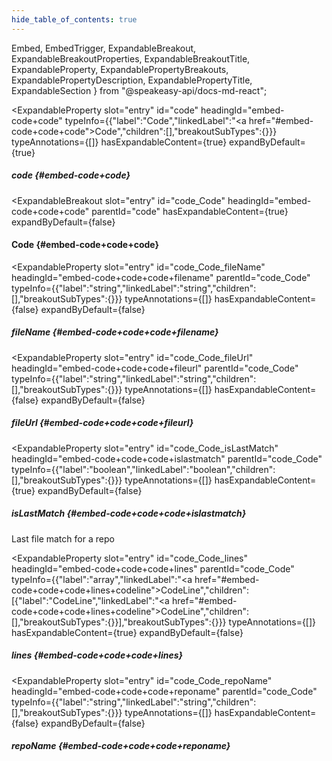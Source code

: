 ```yaml
---
hide_table_of_contents: true
---
```

  Embed,
  EmbedTrigger,
  ExpandableBreakout,
  ExpandableBreakoutProperties,
  ExpandableBreakoutTitle,
  ExpandableProperty,
  ExpandablePropertyBreakouts,
  ExpandablePropertyDescription,
  ExpandablePropertyTitle,
  ExpandableSection
} from "@speakeasy-api/docs-md-react";

<ExpandableSection>

<ExpandableProperty
  slot="entry"
  id="code"
  headingId="embed-code+code"
  typeInfo={{"label":"Code","linkedLabel":"<a href=\"#embed-code+code+code\">Code</a>","children":[],"breakoutSubTypes":{}}}
  typeAnnotations={[]}
  hasExpandableContent={true}
  expandByDefault={true}
>

<ExpandablePropertyTitle slot="title">

##### code \{#embed-code+code\}

</ExpandablePropertyTitle>

<ExpandablePropertyBreakouts slot="breakouts">

<ExpandableBreakout
  slot="entry"
  id="code_Code"
  headingId="embed-code+code+code"
  parentId="code"
  hasExpandableContent={true}
  expandByDefault={false}
>

<ExpandableBreakoutTitle slot="title">

#### Code \{#embed-code+code+code\}

</ExpandableBreakoutTitle>

<ExpandableBreakoutProperties slot="properties">

<ExpandableProperty
  slot="entry"
  id="code_Code_fileName"
  headingId="embed-code+code+code+filename"
  parentId="code_Code"
  typeInfo={{"label":"string","linkedLabel":"string","children":[],"breakoutSubTypes":{}}}
  typeAnnotations={[]}
  hasExpandableContent={false}
  expandByDefault={false}
>

<ExpandablePropertyTitle slot="title">

##### fileName \{#embed-code+code+code+filename\}

</ExpandablePropertyTitle>

</ExpandableProperty>

<ExpandableProperty
  slot="entry"
  id="code_Code_fileUrl"
  headingId="embed-code+code+code+fileurl"
  parentId="code_Code"
  typeInfo={{"label":"string","linkedLabel":"string","children":[],"breakoutSubTypes":{}}}
  typeAnnotations={[]}
  hasExpandableContent={false}
  expandByDefault={false}
>

<ExpandablePropertyTitle slot="title">

##### fileUrl \{#embed-code+code+code+fileurl\}

</ExpandablePropertyTitle>

</ExpandableProperty>

<ExpandableProperty
  slot="entry"
  id="code_Code_isLastMatch"
  headingId="embed-code+code+code+islastmatch"
  parentId="code_Code"
  typeInfo={{"label":"boolean","linkedLabel":"boolean","children":[],"breakoutSubTypes":{}}}
  typeAnnotations={[]}
  hasExpandableContent={true}
  expandByDefault={false}
>

<ExpandablePropertyTitle slot="title">

##### isLastMatch \{#embed-code+code+code+islastmatch\}

</ExpandablePropertyTitle>

<ExpandablePropertyDescription slot="description">

Last file match for a repo

</ExpandablePropertyDescription>

</ExpandableProperty>

<ExpandableProperty
  slot="entry"
  id="code_Code_lines"
  headingId="embed-code+code+code+lines"
  parentId="code_Code"
  typeInfo={{"label":"array","linkedLabel":"<a href=\"#embed-code+code+code+lines+codeline\">CodeLine</a>","children":[{"label":"CodeLine","linkedLabel":"<a href=\"#embed-code+code+code+lines+codeline\">CodeLine</a>","children":[],"breakoutSubTypes":{}}],"breakoutSubTypes":{}}}
  typeAnnotations={[]}
  hasExpandableContent={true}
  expandByDefault={false}
>

<ExpandablePropertyTitle slot="title">

##### lines \{#embed-code+code+code+lines\}

</ExpandablePropertyTitle>

<ExpandablePropertyBreakouts slot="breakouts">

<Embed slot="embed">

<EmbedTrigger slot="trigger" embedTitle="lines" triggerText="View lines details">

<Embedlines />

</EmbedTrigger>

</Embed>

</ExpandablePropertyBreakouts>

</ExpandableProperty>

<ExpandableProperty
  slot="entry"
  id="code_Code_repoName"
  headingId="embed-code+code+code+reponame"
  parentId="code_Code"
  typeInfo={{"label":"string","linkedLabel":"string","children":[],"breakoutSubTypes":{}}}
  typeAnnotations={[]}
  hasExpandableContent={false}
  expandByDefault={false}
>

<ExpandablePropertyTitle slot="title">

##### repoName \{#embed-code+code+code+reponame\}

</ExpandablePropertyTitle>

</ExpandableProperty>

</ExpandableBreakoutProperties>

</ExpandableBreakout>

</ExpandablePropertyBreakouts>

</ExpandableProperty>

</ExpandableSection>